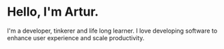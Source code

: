 
<HeroHeader>
  <h1>Hello, I'm Artur.</h1>
  <Logo width={64} hiddenMobile position="relative" />
</HeroHeader>

I'm a developer, tinkerer and life long learner. I love developing software to enhance user experience and scale productivity.

